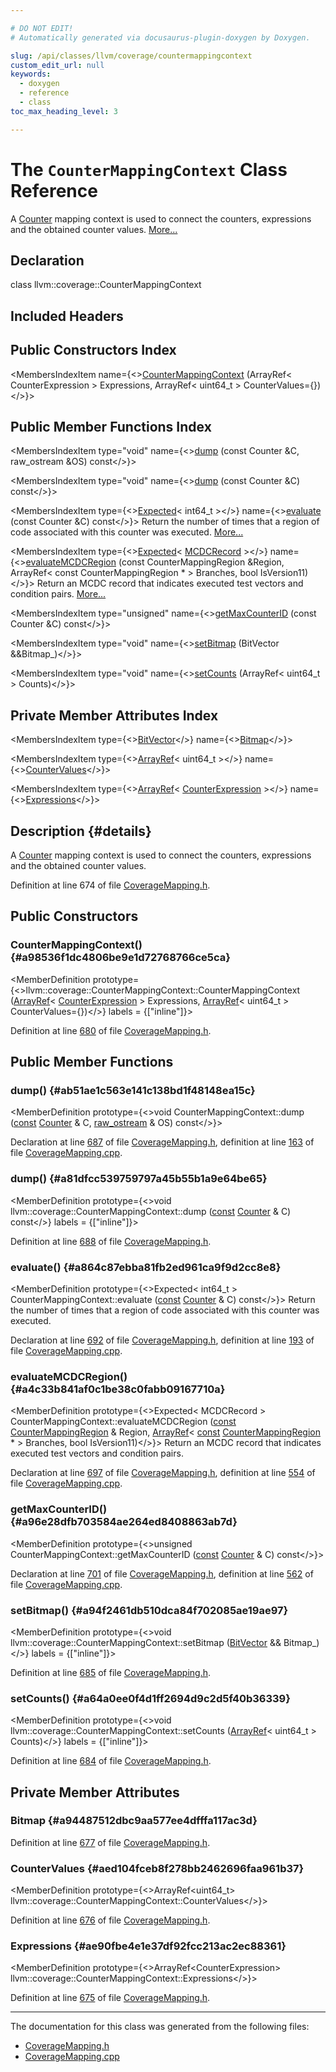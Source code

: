 ```yaml
---

# DO NOT EDIT!
# Automatically generated via docusaurus-plugin-doxygen by Doxygen.

slug: /api/classes/llvm/coverage/countermappingcontext
custom_edit_url: null
keywords:
  - doxygen
  - reference
  - class
toc_max_heading_level: 3

---
```





# The `CounterMappingContext` Class Reference

<DoxygenPage pluginConfig={pluginConfig}>

A <a href="/docs/api/structs/llvm/coverage/counter">Counter</a> mapping context is used to connect the counters, expressions and the obtained counter values. <a href="#details">More...</a>

## Declaration

<CodeBlock>class llvm::coverage::CounterMappingContext</CodeBlock>

## Included Headers

<IncludesList>
<IncludesListItem
  filePath="llvm/ProfileData/Coverage/CoverageMapping.h"
  permalink="/docs/api/files/include/include/llvm/include/llvm/profiledata/include/llvm/profiledata/coverage/coveragemapping-h"
  isLocal="true" />
</IncludesList>

## Public Constructors Index

<MembersIndex>

<MembersIndexItem
  name={<><a href="#a98536f1dc4806be9e1d72768766ce5ca">CounterMappingContext</a> (ArrayRef&lt; CounterExpression &gt; Expressions, ArrayRef&lt; uint64&#95;t &gt; CounterValues=&#123;&#125;)</>}>
</MembersIndexItem>

</MembersIndex>

## Public Member Functions Index

<MembersIndex>

<MembersIndexItem
  type="void"
  name={<><a href="#ab51ae1c563e141c138bd1f48148ea15c">dump</a> (const Counter &amp;C, raw&#95;ostream &amp;OS) const</>}>
</MembersIndexItem>

<MembersIndexItem
  type="void"
  name={<><a href="#a81dfcc539759797a45b55b1a9e64be65">dump</a> (const Counter &amp;C) const</>}>
</MembersIndexItem>

<MembersIndexItem
  type={<><a href="/docs/api/classes/llvm/expected">Expected</a>&lt; int64&#95;t &gt;</>}
  name={<><a href="#a864c87ebba81fb2ed961ca9f9d2cc8e8">evaluate</a> (const Counter &amp;C) const</>}>
Return the number of times that a region of code associated with this counter was executed. <a href="#a864c87ebba81fb2ed961ca9f9d2cc8e8">More...</a>
</MembersIndexItem>

<MembersIndexItem
  type={<><a href="/docs/api/classes/llvm/expected">Expected</a>&lt; <a href="/docs/api/structs/llvm/coverage/mcdcrecord">MCDCRecord</a> &gt;</>}
  name={<><a href="#a4c33b841af0c1be38c0fabb09167710a">evaluateMCDCRegion</a> (const CounterMappingRegion &amp;Region, ArrayRef&lt; const CounterMappingRegion &#42; &gt; Branches, bool IsVersion11)</>}>
Return an MCDC record that indicates executed test vectors and condition pairs. <a href="#a4c33b841af0c1be38c0fabb09167710a">More...</a>
</MembersIndexItem>

<MembersIndexItem
  type="unsigned"
  name={<><a href="#a96e28dfb703584ae264ed8408863ab7d">getMaxCounterID</a> (const Counter &amp;C) const</>}>
</MembersIndexItem>

<MembersIndexItem
  type="void"
  name={<><a href="#a94f2461db510dca84f702085ae19ae97">setBitmap</a> (BitVector &amp;&amp;Bitmap&#95;)</>}>
</MembersIndexItem>

<MembersIndexItem
  type="void"
  name={<><a href="#a64a0ee0f4d1ff2694d9c2d5f40b36339">setCounts</a> (ArrayRef&lt; uint64&#95;t &gt; Counts)</>}>
</MembersIndexItem>

</MembersIndex>

## Private Member Attributes Index

<MembersIndex>

<MembersIndexItem
  type={<><a href="/docs/api/classes/llvm/bitvector">BitVector</a></>}
  name={<><a href="#a94487512dbc9aa577ee4dfffa117ac3d">Bitmap</a></>}>
</MembersIndexItem>

<MembersIndexItem
  type={<><a href="/docs/api/classes/llvm/arrayref">ArrayRef</a>&lt; uint64&#95;t &gt;</>}
  name={<><a href="#aed104fceb8f278bb2462696faa961b37">CounterValues</a></>}>
</MembersIndexItem>

<MembersIndexItem
  type={<><a href="/docs/api/classes/llvm/arrayref">ArrayRef</a>&lt; <a href="/docs/api/structs/llvm/coverage/counterexpression">CounterExpression</a> &gt;</>}
  name={<><a href="#ae90fbe4e1e37df92fcc213ac2ec88361">Expressions</a></>}>
</MembersIndexItem>

</MembersIndex>

## Description {#details}

A <a href="/docs/api/structs/llvm/coverage/counter">Counter</a> mapping context is used to connect the counters, expressions and the obtained counter values.

Definition at line 674 of file <a href="/docs/api/files/include/include/llvm/include/llvm/profiledata/include/llvm/profiledata/coverage/coveragemapping-h">CoverageMapping.h</a>.

<SectionDefinition>

## Public Constructors

### CounterMappingContext() {#a98536f1dc4806be9e1d72768766ce5ca}

<MemberDefinition
  prototype={<>llvm::coverage::CounterMappingContext::CounterMappingContext (<a href="/docs/api/classes/llvm/arrayref">ArrayRef</a>&lt; <a href="/docs/api/structs/llvm/coverage/counterexpression">CounterExpression</a> &gt; Expressions, <a href="/docs/api/classes/llvm/arrayref">ArrayRef</a>&lt; uint64&#95;t &gt; CounterValues=&#123;&#125;)</>}
  labels = {["inline"]}>

Definition at line <a href="/docs/api/files/include/include/llvm/include/llvm/profiledata/include/llvm/profiledata/coverage/coveragemapping-h/#l00680">680</a> of file <a href="/docs/api/files/include/include/llvm/include/llvm/profiledata/include/llvm/profiledata/coverage/coveragemapping-h">CoverageMapping.h</a>.
</MemberDefinition>

</SectionDefinition>

<SectionDefinition>

## Public Member Functions

### dump() {#ab51ae1c563e141c138bd1f48148ea15c}

<MemberDefinition
  prototype={<>void CounterMappingContext::dump (<a href="/docs/api/files/lib/lib/target/lib/target/aarch64/aarch64promoteconstant-cpp/#a90f8350fecae261c25be85d38b451bff">const</a> <a href="/docs/api/structs/llvm/coverage/counter">Counter</a> &amp; C, <a href="/docs/api/classes/llvm/raw-ostream">raw&#95;ostream</a> &amp; OS) const</>}>

Declaration at line <a href="/docs/api/files/include/include/llvm/include/llvm/profiledata/include/llvm/profiledata/coverage/coveragemapping-h/#l00687">687</a> of file <a href="/docs/api/files/include/include/llvm/include/llvm/profiledata/include/llvm/profiledata/coverage/coveragemapping-h">CoverageMapping.h</a>, definition at line <a href="/docs/api/files/lib/lib/profiledata/lib/profiledata/coverage/coveragemapping-cpp/#l00163">163</a> of file <a href="/docs/api/files/lib/lib/profiledata/lib/profiledata/coverage/coveragemapping-cpp">CoverageMapping.cpp</a>.
</MemberDefinition>

### dump() {#a81dfcc539759797a45b55b1a9e64be65}

<MemberDefinition
  prototype={<>void llvm::coverage::CounterMappingContext::dump (<a href="/docs/api/files/lib/lib/target/lib/target/aarch64/aarch64promoteconstant-cpp/#a90f8350fecae261c25be85d38b451bff">const</a> <a href="/docs/api/structs/llvm/coverage/counter">Counter</a> &amp; C) const</>}
  labels = {["inline"]}>

Definition at line <a href="/docs/api/files/include/include/llvm/include/llvm/profiledata/include/llvm/profiledata/coverage/coveragemapping-h/#l00688">688</a> of file <a href="/docs/api/files/include/include/llvm/include/llvm/profiledata/include/llvm/profiledata/coverage/coveragemapping-h">CoverageMapping.h</a>.
</MemberDefinition>

### evaluate() {#a864c87ebba81fb2ed961ca9f9d2cc8e8}

<MemberDefinition
  prototype={<>Expected&lt; int64&#95;t &gt; CounterMappingContext::evaluate (<a href="/docs/api/files/lib/lib/target/lib/target/aarch64/aarch64promoteconstant-cpp/#a90f8350fecae261c25be85d38b451bff">const</a> <a href="/docs/api/structs/llvm/coverage/counter">Counter</a> &amp; C) const</>}>
Return the number of times that a region of code associated with this counter was executed.

Declaration at line <a href="/docs/api/files/include/include/llvm/include/llvm/profiledata/include/llvm/profiledata/coverage/coveragemapping-h/#l00692">692</a> of file <a href="/docs/api/files/include/include/llvm/include/llvm/profiledata/include/llvm/profiledata/coverage/coveragemapping-h">CoverageMapping.h</a>, definition at line <a href="/docs/api/files/lib/lib/profiledata/lib/profiledata/coverage/coveragemapping-cpp/#l00193">193</a> of file <a href="/docs/api/files/lib/lib/profiledata/lib/profiledata/coverage/coveragemapping-cpp">CoverageMapping.cpp</a>.
</MemberDefinition>

### evaluateMCDCRegion() {#a4c33b841af0c1be38c0fabb09167710a}

<MemberDefinition
  prototype={<>Expected&lt; MCDCRecord &gt; CounterMappingContext::evaluateMCDCRegion (<a href="/docs/api/files/lib/lib/target/lib/target/aarch64/aarch64promoteconstant-cpp/#a90f8350fecae261c25be85d38b451bff">const</a> <a href="/docs/api/structs/llvm/coverage/countermappingregion">CounterMappingRegion</a> &amp; Region, <a href="/docs/api/classes/llvm/arrayref">ArrayRef</a>&lt; <a href="/docs/api/files/lib/lib/target/lib/target/aarch64/aarch64promoteconstant-cpp/#a90f8350fecae261c25be85d38b451bff">const</a> <a href="/docs/api/structs/llvm/coverage/countermappingregion">CounterMappingRegion</a> &#42; &gt; Branches, bool IsVersion11)</>}>
Return an MCDC record that indicates executed test vectors and condition pairs.

Declaration at line <a href="/docs/api/files/include/include/llvm/include/llvm/profiledata/include/llvm/profiledata/coverage/coveragemapping-h/#l00697">697</a> of file <a href="/docs/api/files/include/include/llvm/include/llvm/profiledata/include/llvm/profiledata/coverage/coveragemapping-h">CoverageMapping.h</a>, definition at line <a href="/docs/api/files/lib/lib/profiledata/lib/profiledata/coverage/coveragemapping-cpp/#l00554">554</a> of file <a href="/docs/api/files/lib/lib/profiledata/lib/profiledata/coverage/coveragemapping-cpp">CoverageMapping.cpp</a>.
</MemberDefinition>

### getMaxCounterID() {#a96e28dfb703584ae264ed8408863ab7d}

<MemberDefinition
  prototype={<>unsigned CounterMappingContext::getMaxCounterID (<a href="/docs/api/files/lib/lib/target/lib/target/aarch64/aarch64promoteconstant-cpp/#a90f8350fecae261c25be85d38b451bff">const</a> <a href="/docs/api/structs/llvm/coverage/counter">Counter</a> &amp; C) const</>}>

Declaration at line <a href="/docs/api/files/include/include/llvm/include/llvm/profiledata/include/llvm/profiledata/coverage/coveragemapping-h/#l00701">701</a> of file <a href="/docs/api/files/include/include/llvm/include/llvm/profiledata/include/llvm/profiledata/coverage/coveragemapping-h">CoverageMapping.h</a>, definition at line <a href="/docs/api/files/lib/lib/profiledata/lib/profiledata/coverage/coveragemapping-cpp/#l00562">562</a> of file <a href="/docs/api/files/lib/lib/profiledata/lib/profiledata/coverage/coveragemapping-cpp">CoverageMapping.cpp</a>.
</MemberDefinition>

### setBitmap() {#a94f2461db510dca84f702085ae19ae97}

<MemberDefinition
  prototype={<>void llvm::coverage::CounterMappingContext::setBitmap (<a href="/docs/api/classes/llvm/bitvector">BitVector</a> &amp;&amp; Bitmap_)</>}
  labels = {["inline"]}>

Definition at line <a href="/docs/api/files/include/include/llvm/include/llvm/profiledata/include/llvm/profiledata/coverage/coveragemapping-h/#l00685">685</a> of file <a href="/docs/api/files/include/include/llvm/include/llvm/profiledata/include/llvm/profiledata/coverage/coveragemapping-h">CoverageMapping.h</a>.
</MemberDefinition>

### setCounts() {#a64a0ee0f4d1ff2694d9c2d5f40b36339}

<MemberDefinition
  prototype={<>void llvm::coverage::CounterMappingContext::setCounts (<a href="/docs/api/classes/llvm/arrayref">ArrayRef</a>&lt; uint64&#95;t &gt; Counts)</>}
  labels = {["inline"]}>

Definition at line <a href="/docs/api/files/include/include/llvm/include/llvm/profiledata/include/llvm/profiledata/coverage/coveragemapping-h/#l00684">684</a> of file <a href="/docs/api/files/include/include/llvm/include/llvm/profiledata/include/llvm/profiledata/coverage/coveragemapping-h">CoverageMapping.h</a>.
</MemberDefinition>

</SectionDefinition>

<SectionDefinition>

## Private Member Attributes

### Bitmap {#a94487512dbc9aa577ee4dfffa117ac3d}

<MemberDefinition
  prototype="BitVector llvm::coverage::CounterMappingContext::Bitmap">

Definition at line <a href="/docs/api/files/include/include/llvm/include/llvm/profiledata/include/llvm/profiledata/coverage/coveragemapping-h/#l00677">677</a> of file <a href="/docs/api/files/include/include/llvm/include/llvm/profiledata/include/llvm/profiledata/coverage/coveragemapping-h">CoverageMapping.h</a>.
</MemberDefinition>

### CounterValues {#aed104fceb8f278bb2462696faa961b37}

<MemberDefinition
  prototype={<>ArrayRef&lt;uint64&#95;t&gt; llvm::coverage::CounterMappingContext::CounterValues</>}>

Definition at line <a href="/docs/api/files/include/include/llvm/include/llvm/profiledata/include/llvm/profiledata/coverage/coveragemapping-h/#l00676">676</a> of file <a href="/docs/api/files/include/include/llvm/include/llvm/profiledata/include/llvm/profiledata/coverage/coveragemapping-h">CoverageMapping.h</a>.
</MemberDefinition>

### Expressions {#ae90fbe4e1e37df92fcc213ac2ec88361}

<MemberDefinition
  prototype={<>ArrayRef&lt;CounterExpression&gt; llvm::coverage::CounterMappingContext::Expressions</>}>

Definition at line <a href="/docs/api/files/include/include/llvm/include/llvm/profiledata/include/llvm/profiledata/coverage/coveragemapping-h/#l00675">675</a> of file <a href="/docs/api/files/include/include/llvm/include/llvm/profiledata/include/llvm/profiledata/coverage/coveragemapping-h">CoverageMapping.h</a>.
</MemberDefinition>

</SectionDefinition>

<hr/>

The documentation for this class was generated from the following files:

<ul>
<li><a href="/docs/api/files/include/include/llvm/include/llvm/profiledata/include/llvm/profiledata/coverage/coveragemapping-h">CoverageMapping.h</a></li>
<li><a href="/docs/api/files/lib/lib/profiledata/lib/profiledata/coverage/coveragemapping-cpp">CoverageMapping.cpp</a></li>
</ul>

</DoxygenPage>
